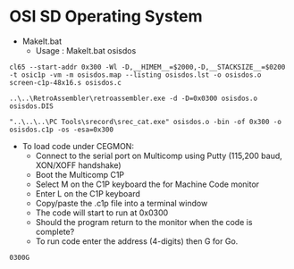 = OSI SD Operating System =

* MakeIt.bat
** Usage : MakeIt.bat osisdos
<pre>
cl65 --start-addr 0x300 -Wl -D,__HIMEM__=$2000,-D,__STACKSIZE__=$0200 -t osic1p -vm -m osisdos.map --listing osisdos.lst -o osisdos.o  screen-c1p-48x16.s osisdos.c

..\..\RetroAssembler\retroassembler.exe -d -D=0x0300 osisdos.o osisdos.DIS

"..\..\..\PC Tools\srecord\srec_cat.exe" osisdos.o -bin -of 0x300 -o osisdos.c1p -os -esa=0x300

</pre>

* To load code under CEGMON:
** Connect to the serial port on Multicomp using Putty (115,200 baud, XON/XOFF handshake)
** Boot the Multicomp C1P
** Select M on the C1P keyboard the for Machine Code monitor
** Enter L on the C1P keyboard
** Copy/paste the .c1p file into a terminal window
** The code will start to run at 0x0300
** Should the program return to the monitor when the code is complete?
** To run code enter the address (4-digits) then G for Go.

<pre>
0300G
</pre>
